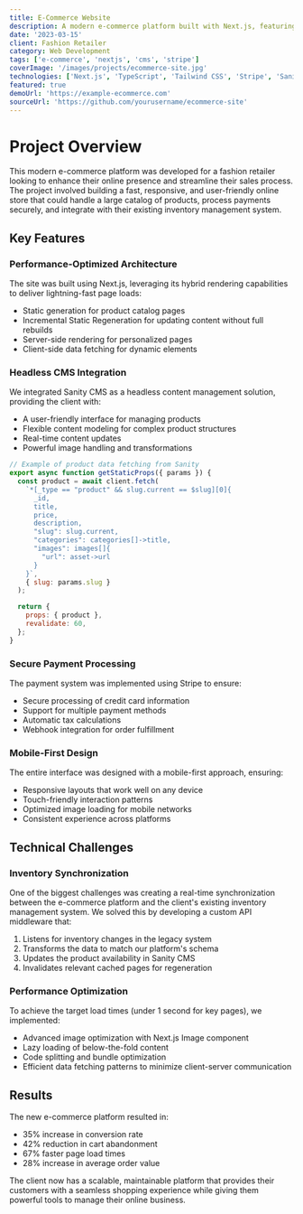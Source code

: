 ```yaml
---
title: E-Commerce Website
description: A modern e-commerce platform built with Next.js, featuring a headless CMS, payment processing, and a dynamic product catalog.
date: '2023-03-15'
client: Fashion Retailer
category: Web Development
tags: ['e-commerce', 'nextjs', 'cms', 'stripe']
coverImage: '/images/projects/ecommerce-site.jpg'
technologies: ['Next.js', 'TypeScript', 'Tailwind CSS', 'Stripe', 'Sanity CMS', 'Vercel']
featured: true
demoUrl: 'https://example-ecommerce.com'
sourceUrl: 'https://github.com/yourusername/ecommerce-site'
---
```


# Project Overview

This modern e-commerce platform was developed for a fashion retailer looking to enhance their online presence and streamline their sales process. The project involved building a fast, responsive, and user-friendly online store that could handle a large catalog of products, process payments securely, and integrate with their existing inventory management system.

## Key Features

### Performance-Optimized Architecture

The site was built using Next.js, leveraging its hybrid rendering capabilities to deliver lightning-fast page loads:

- Static generation for product catalog pages
- Incremental Static Regeneration for updating content without full rebuilds
- Server-side rendering for personalized pages
- Client-side data fetching for dynamic elements

### Headless CMS Integration

We integrated Sanity CMS as a headless content management solution, providing the client with:

- A user-friendly interface for managing products
- Flexible content modeling for complex product structures
- Real-time content updates
- Powerful image handling and transformations

```javascript
// Example of product data fetching from Sanity
export async function getStaticProps({ params }) {
  const product = await client.fetch(
    `*[_type == "product" && slug.current == $slug][0]{
      _id,
      title,
      price,
      description,
      "slug": slug.current,
      "categories": categories[]->title,
      "images": images[]{
        "url": asset->url
      }
    }`,
    { slug: params.slug }
  );

  return {
    props: { product },
    revalidate: 60,
  };
}
```

### Secure Payment Processing

The payment system was implemented using Stripe to ensure:

- Secure processing of credit card information
- Support for multiple payment methods
- Automatic tax calculations
- Webhook integration for order fulfillment

### Mobile-First Design

The entire interface was designed with a mobile-first approach, ensuring:

- Responsive layouts that work well on any device
- Touch-friendly interaction patterns
- Optimized image loading for mobile networks
- Consistent experience across platforms

## Technical Challenges

### Inventory Synchronization

One of the biggest challenges was creating a real-time synchronization between the e-commerce platform and the client's existing inventory management system. We solved this by developing a custom API middleware that:

1. Listens for inventory changes in the legacy system
2. Transforms the data to match our platform's schema
3. Updates the product availability in Sanity CMS
4. Invalidates relevant cached pages for regeneration

### Performance Optimization

To achieve the target load times (under 1 second for key pages), we implemented:

- Advanced image optimization with Next.js Image component
- Lazy loading of below-the-fold content
- Code splitting and bundle optimization
- Efficient data fetching patterns to minimize client-server communication

## Results

The new e-commerce platform resulted in:

- 35% increase in conversion rate
- 42% reduction in cart abandonment
- 67% faster page load times
- 28% increase in average order value

The client now has a scalable, maintainable platform that provides their customers with a seamless shopping experience while giving them powerful tools to manage their online business.
